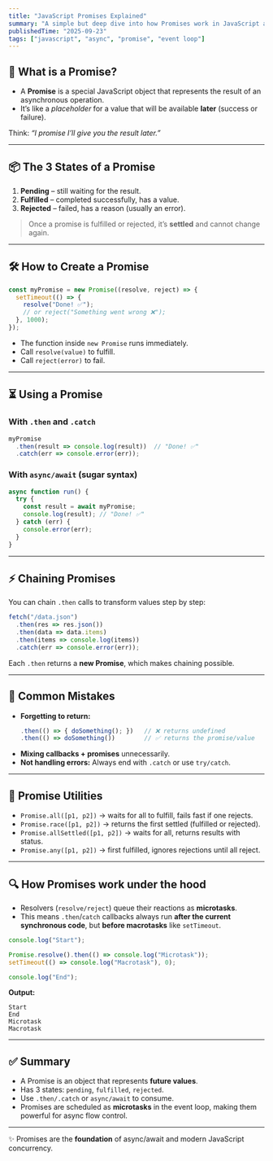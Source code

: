```yaml
---
title: "JavaScript Promises Explained"
summary: "A simple but deep dive into how Promises work in JavaScript and why they matter."
publishedTime: "2025-09-23"
tags: ["javascript", "async", "promise", "event loop"]
---
```



## 🚀 What is a Promise?
- A **Promise** is a special JavaScript object that represents the result of an asynchronous operation.  
- It’s like a *placeholder* for a value that will be available **later** (success or failure).

Think: *“I promise I’ll give you the result later.”*

---

## 📦 The 3 States of a Promise
1. **Pending** – still waiting for the result.  
2. **Fulfilled** – completed successfully, has a value.  
3. **Rejected** – failed, has a reason (usually an error).

> Once a promise is fulfilled or rejected, it’s **settled** and cannot change again.

---

## 🛠 How to Create a Promise

```js
const myPromise = new Promise((resolve, reject) => {
  setTimeout(() => {
    resolve("Done! ✅");
    // or reject("Something went wrong ❌");
  }, 1000);
});
```

- The function inside `new Promise` runs immediately.  
- Call `resolve(value)` to fulfill.  
- Call `reject(error)` to fail.  

---

## ⏳ Using a Promise

### With `.then` and `.catch`
```js
myPromise
  .then(result => console.log(result))  // "Done! ✅"
  .catch(err => console.error(err));
```

### With `async/await` (sugar syntax)
```js
async function run() {
  try {
    const result = await myPromise;
    console.log(result); // "Done! ✅"
  } catch (err) {
    console.error(err);
  }
}
```

---

## ⚡ Chaining Promises
You can chain `.then` calls to transform values step by step:

```js
fetch("/data.json")
  .then(res => res.json())
  .then(data => data.items)
  .then(items => console.log(items))
  .catch(err => console.error(err));
```

Each `.then` returns a **new Promise**, which makes chaining possible.

---

## 🛑 Common Mistakes
- **Forgetting to return:**  
  ```js
  .then(() => { doSomething(); })   // ❌ returns undefined
  .then(() => doSomething())        // ✅ returns the promise/value
  ```
- **Mixing callbacks + promises** unnecessarily.
- **Not handling errors:** Always end with `.catch` or use `try/catch`.

---

## 🔄 Promise Utilities
- `Promise.all([p1, p2])` → waits for all to fulfill, fails fast if one rejects.  
- `Promise.race([p1, p2])` → returns the first settled (fulfilled or rejected).  
- `Promise.allSettled([p1, p2])` → waits for all, returns results with status.  
- `Promise.any([p1, p2])` → first fulfilled, ignores rejections until all reject.

---

## 🔍 How Promises work under the hood
- Resolvers (`resolve/reject`) queue their reactions as **microtasks**.  
- This means `.then`/`catch` callbacks always run **after the current synchronous code**, but **before macrotasks** like `setTimeout`.

```js
console.log("Start");

Promise.resolve().then(() => console.log("Microtask"));
setTimeout(() => console.log("Macrotask"), 0);

console.log("End");
```

**Output:**
```
Start
End
Microtask
Macrotask
```

---

## ✅ Summary
- A Promise is an object that represents **future values**.  
- Has 3 states: `pending`, `fulfilled`, `rejected`.  
- Use `.then/.catch` or `async/await` to consume.  
- Promises are scheduled as **microtasks** in the event loop, making them powerful for async flow control.

---

✨ Promises are the **foundation** of async/await and modern JavaScript concurrency.
